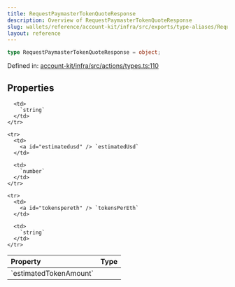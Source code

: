 ```yaml
---
title: RequestPaymasterTokenQuoteResponse
description: Overview of RequestPaymasterTokenQuoteResponse
slug: wallets/reference/account-kit/infra/src/exports/type-aliases/RequestPaymasterTokenQuoteResponse
layout: reference
---
```


```ts
type RequestPaymasterTokenQuoteResponse = object;
```

Defined in: [account-kit/infra/src/actions/types.ts:110](https://github.com/alchemyplatform/aa-sdk/blob/e3c1a23e6e03f44bf2db3afddb97a91b175cba58/account-kit/infra/src/actions/types.ts#L110)

## Properties

<table>
  <thead>
    <tr>
      <th align="left">Property</th>
      <th align="left">Type</th>
    </tr>
  </thead>

  <tbody>
    <tr>
      <td>
        <a id="estimatedtokenamount" /> `estimatedTokenAmount`
      </td>

      <td>
        `string`
      </td>
    </tr>

    <tr>
      <td>
        <a id="estimatedusd" /> `estimatedUsd`
      </td>

      <td>
        `number`
      </td>
    </tr>

    <tr>
      <td>
        <a id="tokenspereth" /> `tokensPerEth`
      </td>

      <td>
        `string`
      </td>
    </tr>

  </tbody>
</table>
